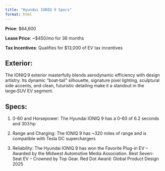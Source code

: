 ```yaml
---
title: "Hyundai IONIQ 9 Specs"
format: html
---
```


**Price**: $64,600

**Lease Price**: ~$450/mo for 36 months

**Tax Incentives**: Qualifies for $13,000 of EV tax incentives

## Exterior:
The IONIQ 9 exterior masterfully blends aerodynamic efficiency with design artistry. Its dynamic “boat‑tail” silhouette, signature pixel lighting, sculptural side accents, and clean, futuristic detailing make it a standout in the large‑SUV EV segment.

## Specs:

1. 0-60 and Horsepower: The Hyundai IONIQ 9 has a 0-60 of 6.2 seconds and 303 hp

2. Range and Charging: The IONIQ 9 has ~320 miles of range and is compatible with Tesla DC superchargers

3. Reliability: The Hyundai IONIQ 9 has won the Favorite Plug-in EV – Awarded by the Midwest Automotive Media Association. Best Seven-Seat EV – Crowned by Top Gear.  Red Dot Award: Global Product Design 2025 
